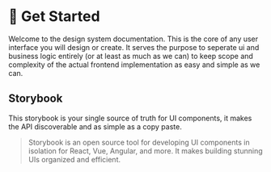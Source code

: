 
<Meta title="👋 Welcome/Get Started" />

# 👋 Get Started

Welcome to the design system documentation. This is the core of any user interface you will design or create. It serves the purpose to seperate ui and business logic entirely (or at least as much as we can) to keep scope and complexity of the actual frontend implementation as easy and simple as we can.

## Storybook

This storybook is your single source of truth for UI components, it makes the API discoverable and as simple as a copy paste.

> Storybook is an open source tool for developing UI components in isolation for React, Vue, Angular, and more. It makes building stunning UIs organized and efficient.
